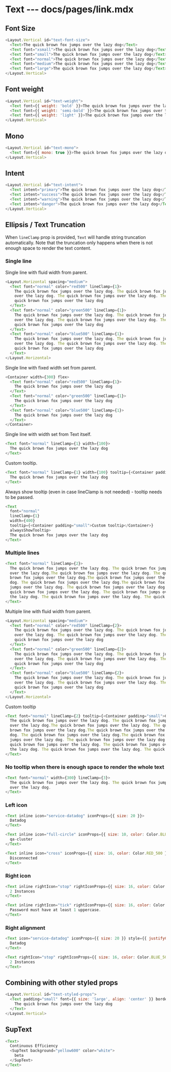 # Text --- docs/pages/link.mdx

## Font Size

```js live=true
<Layout.Vertical id="text-font-size">
  <Text>The quick brown fox jumps over the lazy dog</Text>
  <Text font="xsmall">The quick brown fox jumps over the lazy dog</Text>
  <Text font="small">The quick brown fox jumps over the lazy dog</Text>
  <Text font="normal">The quick brown fox jumps over the lazy dog</Text>
  <Text font="medium">The quick brown fox jumps over the lazy dog</Text>
  <Text font="large">The quick brown fox jumps over the lazy dog</Text>
</Layout.Vertical>
```

## Font weight

```js live=true
<Layout.Vertical id="text-weight">
  <Text font={{ weight: 'bold' }}>The quick brown fox jumps over the lazy dog</Text>
  <Text font={{ weight: 'semi-bold' }}>The quick brown fox jumps over the lazy dog</Text>
  <Text font={{ weight: 'light' }}>The quick brown fox jumps over the lazy dog</Text>
</Layout.Vertical>
```

## Mono

```js live=true
<Layout.Vertical id="text-mono">
  <Text font={{ mono: true }}>The quick brown fox jumps over the lazy dog</Text>
</Layout.Vertical>
```

## Intent

```js live=true
<Layout.Vertical id="text-intent">
  <Text intent="primary">The quick brown fox jumps over the lazy dog</Text>
  <Text intent="success">The quick brown fox jumps over the lazy dog</Text>
  <Text intent="warning">The quick brown fox jumps over the lazy dog</Text>
  <Text intent="danger">The quick brown fox jumps over the lazy dog</Text>
</Layout.Vertical>
```

## Ellipsis / Text Truncation

When `lineClamp` prop is provided, `Text` will handle string truncation automatically. Note that the truncation
only happens when there is not enough space to render the text content.

### Single line

Single line with fluid width from parent.

```js live=true
<Layout.Horizontal spacing="medium">
  <Text font="normal" color="red500" lineClamp={1}>
    The quick brown fox jumps over the lazy dog. The quick brown fox jumps over the lazy dog. The quick brown fox jumps
    over the lazy dog. The quick brown fox jumps over the lazy dog. The quick brown fox jumps over the lazy dog. The
    quick brown fox jumps over the lazy dog
  </Text>
  <Text font="normal" color="green500" lineClamp={1}>
    The quick brown fox jumps over the lazy dog. The quick brown fox jumps over the lazy dog. The quick brown fox jumps
    over the lazy dog. The quick brown fox jumps over the lazy dog. The quick brown fox jumps over the lazy dog. The
    quick brown fox jumps over the lazy dog
  </Text>
  <Text font="normal" color="blue500" lineClamp={1}>
    The quick brown fox jumps over the lazy dog. The quick brown fox jumps over the lazy dog. The quick brown fox jumps
    over the lazy dog. The quick brown fox jumps over the lazy dog. The quick brown fox jumps over the lazy dog. The
    quick brown fox jumps over the lazy dog
  </Text>
</Layout.Horizontal>
```

Single line with fixed width set from parent.

```js live=true
<Container width={300} flex>
  <Text font="normal" color="red500" lineClamp={1}>
    The quick brown fox jumps over the lazy dog
  </Text>
  <Text font="normal" color="green500" lineClamp={1}>
    The quick brown fox jumps over the lazy dog
  </Text>
  <Text font="normal" color="blue500" lineClamp={1}>
    The quick brown fox jumps over the lazy dog
  </Text>
</Container>
```

Single line with width set from Text itself.

```js live=true
<Text font="normal" lineClamp={1} width={100}>
  The quick brown fox jumps over the lazy dog
</Text>
```

Custom tooltip.

```js live=true
<Text font="normal" lineClamp={1} width={100} tooltip={<Container padding="small">Custom tooltip</Container>}>
  The quick brown fox jumps over the lazy dog
</Text>
```

Always show tooltip (even in case lineClamp is not needed) - tooltip needs to be passed.

```js live=true
<Text
  font="normal"
  lineClamp={1}
  width={400}
  tooltip={<Container padding="small">Custom tooltip</Container>}
  alwaysShowTooltip>
  The quick brown fox jumps over the lazy dog
</Text>
```

### Multiple lines

```js live=true
<Text font="normal" lineClamp={2}>
  The quick brown fox jumps over the lazy dog. The quick brown fox jumps over the lazy dog. The quick brown fox jumps
  over the lazy dog.The quick brown fox jumps over the lazy dog. The quick brown fox jumps over the lazy dog. The quick
  brown fox jumps over the lazy dog.The quick brown fox jumps over the lazy dog. The quick brown fox jumps over the lazy
  dog. The quick brown fox jumps over the lazy dog.The quick brown fox jumps over the lazy dog. The quick brown fox
  jumps over the lazy dog. The quick brown fox jumps over the lazy dog.The quick brown fox jumps over the lazy dog. The
  quick brown fox jumps over the lazy dog. The quick brown fox jumps over the lazy dog.The quick brown fox jumps over
  the lazy dog. The quick brown fox jumps over the lazy dog. The quick brown fox jumps over the lazy dog.
</Text>
```

Multiple line with fluid width from parent.

```js live=true
<Layout.Horizontal spacing="medium">
  <Text font="normal" color="red500" lineClamp={2}>
    The quick brown fox jumps over the lazy dog. The quick brown fox jumps over the lazy dog. The quick brown fox jumps
    over the lazy dog. The quick brown fox jumps over the lazy dog. The quick brown fox jumps over the lazy dog. The
    quick brown fox jumps over the lazy dog
  </Text>
  <Text font="normal" color="green500" lineClamp={2}>
    The quick brown fox jumps over the lazy dog. The quick brown fox jumps over the lazy dog. The quick brown fox jumps
    over the lazy dog. The quick brown fox jumps over the lazy dog. The quick brown fox jumps over the lazy dog. The
    quick brown fox jumps over the lazy dog
  </Text>
  <Text font="normal" color="blue500" lineClamp={2}>
    The quick brown fox jumps over the lazy dog. The quick brown fox jumps over the lazy dog. The quick brown fox jumps
    over the lazy dog. The quick brown fox jumps over the lazy dog. The quick brown fox jumps over the lazy dog. The
    quick brown fox jumps over the lazy dog
  </Text>
</Layout.Horizontal>
```

Custom tooltip

```js live=true
<Text font="normal" lineClamp={2} tooltip={<Container padding="small">Custom tooltip</Container>}>
  The quick brown fox jumps over the lazy dog. The quick brown fox jumps over the lazy dog. The quick brown fox jumps
  over the lazy dog.The quick brown fox jumps over the lazy dog. The quick brown fox jumps over the lazy dog. The quick
  brown fox jumps over the lazy dog.The quick brown fox jumps over the lazy dog. The quick brown fox jumps over the lazy
  dog. The quick brown fox jumps over the lazy dog.The quick brown fox jumps over the lazy dog. The quick brown fox
  jumps over the lazy dog. The quick brown fox jumps over the lazy dog.The quick brown fox jumps over the lazy dog. The
  quick brown fox jumps over the lazy dog. The quick brown fox jumps over the lazy dog.The quick brown fox jumps over
  the lazy dog. The quick brown fox jumps over the lazy dog. The quick brown fox jumps over the lazy dog.
</Text>
```

### No tooltip when there is enough space to render the whole text

```js live=true
<Text font="normal" width={300} lineClamp={3}>
  The quick brown fox jumps over the lazy dog. The quick brown fox jumps over the lazy dog. The quick brown fox jumps
  over the lazy dog.
</Text>
```

### Left icon

```js live=true
<Text inline icon="service-datadog" iconProps={{ size: 20 }}>
  Datadog
</Text>
```

```js live=true
<Text inline icon="full-circle" iconProps={{ size: 10, color: Color.BLUE_500 }}>
  qa-cluster
</Text>
```

```js live=true
<Text inline icon="cross" iconProps={{ size: 16, color: Color.RED_500 }}>
  Disconnected
</Text>
```

### Right icon

```js live=true
<Text inline rightIcon="stop" rightIconProps={{ size: 16, color: Color.BLUE_500 }}>
  2 Instances
</Text>
```

```js live=true
<Text inline rightIcon="tick" rightIconProps={{ size: 16, color: Color.GREEN_500 }}>
  Password must have at least 1 uppercase.
</Text>
```

### Right alignment

```js live=true
<Text icon="service-datadog" iconProps={{ size: 20 }} style={{ justifyContent: 'flex-end' }}>
  Datadog
</Text>
```

```js live=true
<Text rightIcon="stop" rightIconProps={{ size: 16, color: Color.BLUE_500 }} style={{ justifyContent: 'flex-end' }}>
  2 Instances
</Text>
```

## Combining with other styled props

```js live=true
<Layout.Vertical id="text-styled-props">
  <Text padding="small" font={{ size: 'large', align: 'center' }} border={{ color: 'green500' }} background="grey100">
    The quick brown fox jumps over the lazy dog
  </Text>
</Layout.Vertical>
```

## SupText

```js live=true
<Text>
  Continuous Efficiency
  <SupText background="yellow600" color="white">
    beta
  </SupText>
</Text>
```
